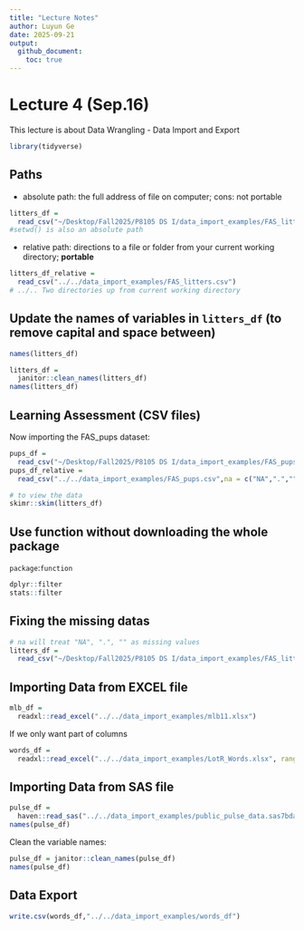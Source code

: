 ```yaml
---
title: "Lecture Notes"
author: Luyun Ge
date: 2025-09-21
output: 
  github_document:
    toc: true
---
```

# Lecture 4 (Sep.16)
This lecture is about Data Wrangling - Data Import and Export
```r
library(tidyverse)
```
## Paths
* absolute path: the full address of file on computer; cons: not portable
```r
litters_df = 
  read_csv("~/Desktop/Fall2025/P8105 DS I/data_import_examples/FAS_litters.csv")
#setwd() is also an absolute path
```
* relative path: directions to a file or folder from your current working directory; **portable**
```r
litters_df_relative = 
  read_csv("../../data_import_examples/FAS_litters.csv")
# ../..	Two directories up from current working directory
```
## Update the names of variables in `litters_df` (to remove capital and space between)
```r
names(litters_df)
```
```r
litters_df = 
  janitor::clean_names(litters_df)
names(litters_df)
```
## Learning Assessment (CSV files)
Now importing the FAS_pups dataset:
```r
pups_df = 
  read_csv("~/Desktop/Fall2025/P8105 DS I/data_import_examples/FAS_pups.csv", na = c("NA",".",""),skip = 3)
pups_df_relative = 
  read_csv("../../data_import_examples/FAS_pups.csv",na = c("NA",".",""),skip = 3)
```
```r
# to view the data
skimr::skim(litters_df)
```
## Use function without downloading the whole package
`package`:`function`
```r
dplyr::filter
stats::filter
```
## Fixing the missing datas
```r
# na will treat "NA", ".", "" as missing values
litters_df = 
  read_csv("~/Desktop/Fall2025/P8105 DS I/data_import_examples/FAS_litters.csv", na = c("NA",".",""), skip = 10)
```
## Importing Data from EXCEL file
```r
mlb_df = 
  readxl::read_excel("../../data_import_examples/mlb11.xlsx")
```
If we only want part of columns
```r
words_df = 
  readxl::read_excel("../../data_import_examples/LotR_Words.xlsx", range = "B3:D6")
```
## Importing Data from SAS file
```r
pulse_df = 
  haven::read_sas("../../data_import_examples/public_pulse_data.sas7bdat")
names(pulse_df)
```
Clean the variable names:
```r
pulse_df = janitor::clean_names(pulse_df)
names(pulse_df)
```
## Data Export
```r
write.csv(words_df,"../../data_import_examples/words_df") 
```











